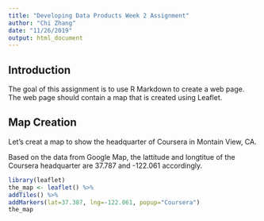 ```yaml
---
title: "Developing Data Products Week 2 Assignment"
author: "Chi Zhang"
date: "11/26/2019"
output: html_document
---
```


## Introduction

The goal of this assignment is to use R Markdown to create a web page. The web page should contain a map that is created using Leaflet. 

## Map Creation
Let's creat a map to show the headquarter of Coursera in Montain View, CA.

Based on the data from Google Map, the lattitude and longtitue of the Coursera headquarter are 37.787 and -122.061 accordingly.

```r
library(leaflet)
the_map <- leaflet() %>%
addTiles() %>%
addMarkers(lat=37.387, lng=-122.061, popup="Coursera")
the_map
```
